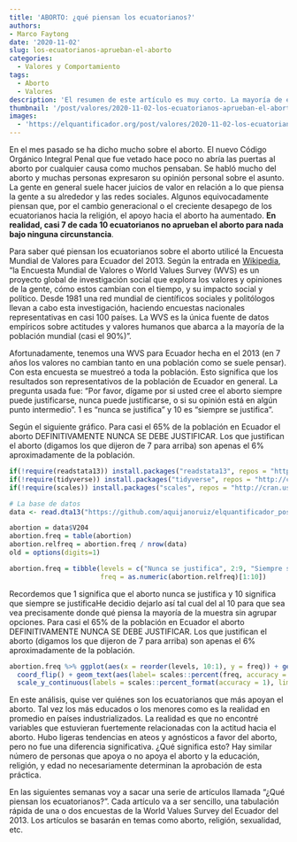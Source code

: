 ```yaml
---
title: 'ABORTO: ¿qué piensan los ecuatorianos?'
authors: 
- Marco Faytong
date: '2020-11-02'
slug: los-ecuatorianos-aprueban-el-aborto
categories:
  - Valores y Comportamiento
tags:
  - Aborto
  - Valores
description: 'El resumen de este artículo es muy corto. La mayoría de ecuatorianos y ecuatorianas no justifica el aborto bajo ninguna circunstancia. Este es el primer artículo de una serie sobre cómo piensan los ecuatorianos usando datos de la Encuesta Mundial de Valores.'
thumbnail: '/post/valores/2020-11-02-los-ecuatorianos-aprueban-el-aborto.jpeg'
images: 
  - 'https://elquantificador.org/post/valores/2020-11-02-los-ecuatorianos-aprueban-el-aborto.jpeg'
---
```


En el mes pasado se ha dicho mucho sobre el aborto. El nuevo Código Orgánico Integral Penal que fue vetado hace poco no abría las puertas al aborto por cualquier causa como muchos pensaban. Se habló mucho del aborto y muchas personas expresaron su opinión personal sobre el asunto. La gente en general suele hacer juicios de valor en relación a lo que piensa la gente a su alrededor y las redes sociales. Algunos equivocadamente piensan que, por el cambio generacional o el creciente desapego de los ecuatorianos hacia la religión, el apoyo hacia el aborto ha aumentado. **En realidad, casi 7 de cada 10 ecuatorianos no aprueban el aborto para nada bajo ninguna circunstancia**.

Para saber qué piensan los ecuatorianos sobre el aborto utilicé la Encuesta Mundial de Valores para Ecuador del 2013. Según la entrada en [Wikipedia](https://es.wikipedia.org/wiki/Encuesta_Mundial_de_Valores), "la Encuesta Mundial de Valores o World Values Survey (WVS) es un proyecto global de investigación social que explora los valores y opiniones de la gente, cómo estos cambian con el tiempo, y su impacto social y político. Desde 1981 una red mundial de científicos sociales y politólogos llevan a cabo esta investigación, haciendo encuestas nacionales representativas en casi 100 países. La WVS es la única fuente de datos empíricos sobre actitudes y valores humanos que abarca a la mayoría de la población mundial (casi el 90%)".

Afortunadamente, tenemos una WVS para Ecuador hecha en el 2013 (en 7 años los valores no cambian tanto en una población como se suele pensar). Con esta encuesta se muestreó a toda la población. Esto significa que los resultados son representativos de la población de Ecuador en general. La pregunta usada fue: "Por favor, dígame por si usted cree el aborto siempre puede justificarse, nunca puede justificarse, o si su opinión está en algún punto intermedio”. 1 es “nunca se justifica” y 10 es “siempre se justifica”.

Según el siguiente gráfico. Para casi el 65% de la población en Ecuador el aborto DEFINITIVAMENTE NUNCA SE DEBE JUSTIFICAR. Los que justifican el aborto (digamos los que dijeron de 7 para arriba) son apenas el 6% aproximadamente de la población.

```r
if(!require(readstata13)) install.packages("readstata13", repos = "http://cran.us.r-project.org")
if(!require(tidyverse)) install.packages("tidyverse", repos = "http://cran.us.r-project.org")
if(!require(scales)) install.packages("scales", repos = "http://cran.us.r-project.org")

# La base de datos
data <- read.dta13("https://github.com/aquijanoruiz/elquantificador_posts/raw/master/valores/2020-11-02-los-ecuatorianos-aprueban-el-aborto/WV6_Data_Ecuador_2013_Stata_v20180912.dta", generate.factors=T, nonint.factors=T)

abortion = data$V204
abortion.freq = table(abortion)
abortion.relfreq = abortion.freq / nrow(data)
old = options(digits=1)

abortion.freq = tibble(levels = c("Nunca se justifica", 2:9, "Siempre se justifica"), 
                       freq = as.numeric(abortion.relfreq)[1:10])
```

Recordemos que 1 significa que el aborto nunca se justifica y 10 significa que siempre se justificaHe decidio dejarlo así tal cual del al 10 para que sea vea precisamente donde qué piensa la mayoría de la muestra sin agrupar opciones. Para casi el 65% de la población en Ecuador el aborto DEFINITIVAMENTE NUNCA SE DEBE JUSTIFICAR. Los que justifican el aborto (digamos los que dijeron de 7 para arriba) son apenas el 6% aproximadamente de la población.

```r
abortion.freq %>% ggplot(aes(x = reorder(levels, 10:1), y = freq)) + geom_bar(stat = "identity", fill = "skyblue") + 
  coord_flip() + geom_text(aes(label= scales::percent(freq, accuracy = 0.1)), hjust=-0.2, size=3, fontface = "italic") + labs(x="", y="", title="¿Qué piensan los ecuatorianos sobre el aborto?") +
  scale_y_continuous(labels = scales::percent_format(accuracy = 1), limits = c(0, 0.7))  + theme(axis.text=element_text(size=10)) + theme(plot.title = element_text(color="black", size=14, face="bold.italic"))
```

En este análisis, quise ver quiénes son los ecuatorianos que más apoyan el aborto. Tal vez los más educados o los menores como es la realidad en promedio en países industrializados. La realidad es que no encontré variables que estuvieran fuertemente relacionadas con la actitud hacia el aborto. Hubo ligeras tendencias en ateos y agnósticos a favor del aborto, pero no fue una diferencia significativa. ¿Qué significa esto? Hay similar número de personas que apoya o no apoya el aborto y la educación, religión, y edad no necesariamente determinan la aprobación de esta práctica.

En las siguientes semanas voy a sacar una serie de artículos llamada "¿Qué piensan los ecuatorianos?". Cada artículo va a ser sencillo, una tabulación rápida de una o dos encuestas de la World Values Survey del Ecuador del 2013. Los artículos se basarán en temas como aborto, religión, sexualidad, etc.